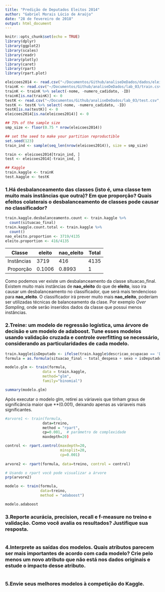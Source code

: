 ```yaml
---
title: "Predição de Deputados Eleitos 2014"
author: "Gabriel Morais Lúcio de Araújo"
date: "28 de fevereiro de 2018"
output: html_document
---
```


```r
knitr::opts_chunk$set(echo = TRUE)
library(dplyr)
library(ggplot2)
library(scales)
library(readr)
library(plotly)
library(caret)
library(rpart)
library(rpart.plot) 
```

```r
eleicoes2014 <- read.csv("~/Documentos/Github/analiseDeDados/dados/eleicoes2014.filtrado.csv", encoding = "latin1")
trainK <- read.csv("~/Documentos/Github/analiseDeDados/lab_03/train.csv", encoding = "latin1")
trainK <- trainK %>% select(-nome, -numero_cadidato, -ID)
trainK[is.na(trainK)] <- 0
testK <- read.csv("~/Documentos/Github/analiseDeDados/lab_03/test.csv", encoding = "latin1")
testK <- testK %>% select(-nome, -numero_cadidato, -ID)
testK[is.na(testK)] <- 0
eleicoes2014[is.na(eleicoes2014)] <- 0
```

```r
## 75% of the sample size
smp_size <- floor(0.75 * nrow(eleicoes2014))

## set the seed to make your partition reproductible
set.seed(123)
train_ind <- sample(seq_len(nrow(eleicoes2014)), size = smp_size)

train <- eleicoes2014[train_ind, ]
test <- eleicoes2014[-train_ind, ]

## Kaggle
train.kaggle <- trainK
test.kaggle <- testK
```

### 1.Há desbalanceamento das classes (isto é, uma classe tem muito mais instâncias que outra)? Em que proporção? Quais efeitos colaterais o desbalanceamento de classes pode causar no classificador?

```r
train.kaggle.desbalanceamento.count <- train.kaggle %>%
  count(situacao_final)
train.kaggle.count.total <- train.kaggle %>%
  count()
nao_eleito.proportion <- 3719/4135
eleito.proportion <- 416/4135
```

Classe        | eleito       | nao_eleito  | Total
--------------|--------------|-------------|-------------
Instâncias    | 3719         | 416         | 4135
Proporção     | 0.1006       | 0.8993      | 1

Como podemos ver existe um desbalanceamento da classe situacao_final. Existem muito mais instâncias de **nao_eleito** do que de **eleito**, isso ira causar um desbalanceamento no classificador, que será mais tendencioso para **nao_eleito**. O classificador irá prever muito mais **nao_eleito**, poderiam ser utilizadas técnicas de balanceamento da clase. Por exemplo *Over Sampling*, onde serão inseridos dados da classe que possui menos instâncias.

### 2.Treine: um modelo de regressão logística, uma árvore de decisão e um modelo de adaboost. Tune esses modelos usando validação cruzada e controle overfitting se necessário, considerando as particularidades de cada modelo. 

```r
train.kaggle$isDeputado <- ifelse(train.kaggle$descricao_ocupacao == 'DEPUTADO', 1, 0)
formula = as.formula(situacao_final ~ total_despesa + sexo + isDeputado + descricao_cor_raca + despesa_max_campanha)

modelo.glm <- train(formula,
                 data = train.kaggle,
                 method="glm",
                 family="binomial")

summary(modelo.glm)
```

Após executar o modelo glm, retirei as váriaveis que tinham graus de significância maior que **(0.001), deixando apenas as váriaveis mais significantes.

```r
#arvore1 <- train(formula,
                 data=treino,
                 method = "rpart",
                 cp=0.001,  # parâmetro de complexidade
                 maxdepth=20)

control <- rpart.control(maxdepth=20,
                         minsplit=20,
                         cp=0.001)
 
arvore2 <- rpart(formula, data=treino, control = control)

# Usando o rpart você pode visualizar a árvore
prp(arvore2)
```

```r
modelo <- train(formula,
                data=treino,
                method = "adaboost")

modelo.adaboost
```

### 3.Reporte acurácia, precision, recall e f-measure no treino e validação. Como você avalia os resultados? Justifique sua resposta.

```r

```

### 4.Interprete as saídas dos modelos. Quais atributos parecem ser mais importantes de acordo com cada modelo? Crie pelo menos um novo atributo que não está nos dados originais e estude o impacto desse atributo.

```r

```

### 5.Envie seus melhores modelos à competição do Kaggle.

```r

```

